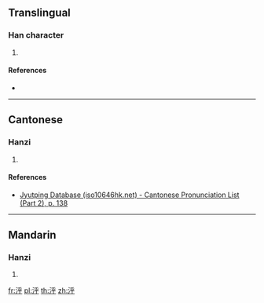 {{character info/new}}
==Translingual==

===Han character===
{{Han char|rn=85|rad=水|as=05|sn=8|four=|canj=EHFD|ids=⿰氵乎}}

# {{defn|Han|sort=水05}}

====References====
* {{Han ref|kx=0616.180|dkj=17295|hdz=31589.040|uh=6CD8|ud=27864}}

----

==Cantonese==

===Hanzi===
{{yue-hanzi|jyut=[[fu1]]|y=fu1}}

# {{defn|lang=yue|sort=水05}}

====References====
*[http://www.iso10646hk.net/jp/document/download.jsp Jyutping Database (iso10646hk.net) - Cantonese Pronunciation List (Part 2), p. 138]

----

==Mandarin==

===Hanzi===
{{cmn-hanzi|pin=[[hū]] ([[hu1]])|wg=hu<sup>1</sup>}}

# {{defn|lang=cmn|sort=水05}}

[[fr:泘]]
[[pl:泘]]
[[th:泘]]
[[zh:泘]]